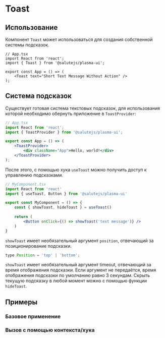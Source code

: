 



<Meta title="Controls/Toast" decorators={[InSpacing]} />

# Toast
<Description of={Toast} />
<Props of={Toast} />

## Использование
Компонент ``Toast`` может использоваться для создания собственной системы подсказок.  
```tsx
// App.tsx
import React from 'react';
import { Toast } from '@salutejs/plasma-ui';

export const App = () => (
    <Toast text="Short Text Message Without Action" />
);
```

## Система подсказок
Существует готовая система текстовых подсказок,
для использования которой необходимо обернуть приложение в ``ToastProvider``:
```jsx
// App.tsx
import React from 'react';
import { ToastProvider } from '@salutejs/plasma-ui';

export const App = () => (
    <ToastProvider>
        <div className="App">Hello, world!</div>
    </ToastProvider>
);
```

После этого, с помощью хука ``useToast`` можно получить доступ к управлению подсказками.

```jsx
// MyComponent.tsx
import React from 'react'
import { useToast, Button } from '@salutejs/plasma-ui'

export const MyComponent = () => {
    const { showToast, hideToast } = useToast()
    
    return (
        <Button onClick={() => showToast('text message')} />
    )
}
```

``showToast`` имеет необязательный аргумент ``position``, отвечающий за позиционирование подсказки.
```jsx
type Position = 'top' | 'bottom';
```

``showToast`` имеет необязательный аргумент timeout, отвечающий за время отображения подсказки.
Если аргумент не передаётся, время отображения подсказки по умолчанию равно 3 секундам. 
Скрыть текущую подсказку в любой момент можно с помощью функции ``hideToast``.  

## Примеры

### Базовое применение
<Canvas>
    <Story name="ToastComponent" story={stories.ToastComponent} />
</Canvas>

### Вызов с помощью контекста/хука
<Canvas>
    <Story name="LiveDemo" story={stories.LiveDemo} />
</Canvas>

